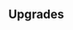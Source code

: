{{Building
| name = Ballista Factory
| image = N/A
| category = [[Elite Barracks]]
| cycle = 15s
| capacity = 2
| produce_per_cycle = 1 {{UnitLink|name=Ballista}}
| consume_per_cycle = 80 {{RessourceIcon|type=metal}}
| build_cost = 300 {{RessourceIcon|type=wood}}, 200 {{RessourceIcon|type=metal}}
| description = Creates Ballistas that can shoot from afar and slow down the enemy's advance.
}}

== Upgrades ==
{{Upgrade
| name = Damage and Slowness
| description = Increases damage dealt by 25% and applies the slow effect to enemies shot.
}}
{{Upgrade
| name = Ballista Capacity
| description = Increases capacity by 1.
}}